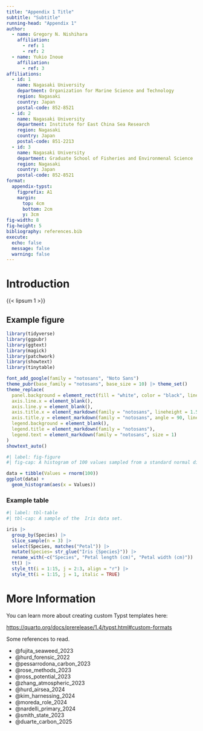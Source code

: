 ```yaml
---
title: "Appendix 1 Title"
subtitle: "Subtitle"
running-head: "Appendix 1"
author:
  - name: Gregory N. Nishihara
    affiliation:
      - ref: 1
      - ref: 2
  - name: Yukio Inoue
    affiliation:
      - ref: 3
affiliations:
  - id: 1
    name: Nagasaki University
    department: Organization for Marine Science and Technology
    region: Nagasaki
    country: Japan
    postal-code: 852-8521
  - id: 2
    name: Nagasaki University
    department: Institute for East China Sea Research
    region: Nagasaki
    country: Japan
    postal-code: 851-2213
  - id: 3
    name: Nagasaki University
    department: Graduate School of Fisheries and Environmenal Science
    region: Nagasaki
    country: Japan
    postal-code: 852-8521
format: 
  appendix-typst:
    figprefix: A1
    margin:
      top: 4cm
      bottom: 2cm
      y: 3cm
fig-width: 8
fig-height: 5
bibliography: references.bib
execute:
  echo: false
  message: false
  warning: false
---
```


# Introduction

{{< lipsum 1 >}}

## Example figure

```r
library(tidyverse)
library(ggpubr)
library(ggtext)
library(magick)
library(patchwork)
library(showtext)
library(tinytable)
```

```r
font_add_google(family = "notosans", "Noto Sans")
theme_pubr(base_family = "notosans", base_size = 10) |> theme_set()
theme_replace(
  panel.background = element_rect(fill = "white", color = "black", linewidth = 1),
  axis.line.x = element_blank(),
  axis.line.y = element_blank(),
  axis.title.x = element_markdown(family = "notosans", lineheight = 1.5, margin = unit(c(0.5,0,0,0), "lines")),
  axis.title.y = element_markdown(family = "notosans", angle = 90, linewidth = 1.5, margin = unit(c(0,0.5,0,0), "lines")),
  legend.background = element_blank(),
  legend.title = element_markdown(family = "notosans"),
  legend.text = element_markdown(family = "notosans", size = 1)
) 
showtext_auto()
```

```r
#| label: fig-figure
#| fig-cap: A histogram of 100 values sampled from a standard normal distribution.

data = tibble(Values = rnorm(100))
ggplot(data) + 
  geom_histogram(aes(x = Values))
```

### Example table

```r
#| label: tbl-table
#| tbl-cap: A sample of the  Iris data set.

iris |> 
  group_by(Species) |> 
  slice_sample(n = 3) |>
  select(Species, matches("Petal")) |> 
  mutate(Species= str_glue("Iris {Species}")) |> 
  rename_with(~c("Species", "Petal length (cm)", "Petal width (cm)")) |> 
  tt() |> 
  style_tt(i = 1:15, j = 2:3, align = "r") |> 
  style_tt(i = 1:15, j = 1, italic = TRUE)

```



# More Information

You can learn more about creating custom Typst templates here: 

<https://quarto.org/docs/prerelease/1.4/typst.html#custom-formats>

Some references to read.

* @fujita_seaweed_2023
* @hurd_forensic_2022
* @pessarrodona_carbon_2023
* @rose_methods_2023
* @ross_potential_2023
* @zhang_atmospheric_2023
* @hurd_airsea_2024
* @kim_harnessing_2024
* @moreda_role_2024
* @nardelli_primary_2024
* @smith_state_2023
* @duarte_carbon_2025

